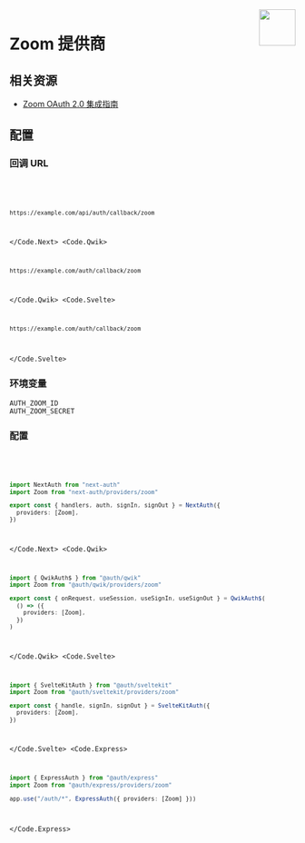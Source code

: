 
<img align="right" src="/img/providers/zoom.svg" height="64" width="64" />

# Zoom 提供商

## 相关资源

- [Zoom OAuth 2.0 集成指南](https://developers.zoom.us/docs/integrations/oauth/)

## 配置

### 回调 URL

<Code>
  <Code.Next>

```bash
https://example.com/api/auth/callback/zoom
```

  </Code.Next>
  <Code.Qwik>

```bash
https://example.com/auth/callback/zoom
```

  </Code.Qwik>
  <Code.Svelte>

```bash
https://example.com/auth/callback/zoom
```

  </Code.Svelte>
</Code>

### 环境变量

```
AUTH_ZOOM_ID
AUTH_ZOOM_SECRET
```

### 配置

<Code>
  <Code.Next>

```ts filename="/auth.ts"
import NextAuth from "next-auth"
import Zoom from "next-auth/providers/zoom"

export const { handlers, auth, signIn, signOut } = NextAuth({
  providers: [Zoom],
})
```

  </Code.Next>
  <Code.Qwik>
  
```ts filename="/src/routes/plugin@auth.ts"
import { QwikAuth$ } from "@auth/qwik"
import Zoom from "@auth/qwik/providers/zoom"

export const { onRequest, useSession, useSignIn, useSignOut } = QwikAuth$(
  () => ({
    providers: [Zoom],
  })
)
```

  </Code.Qwik>
  <Code.Svelte>

```ts filename="/src/auth.ts"
import { SvelteKitAuth } from "@auth/sveltekit"
import Zoom from "@auth/sveltekit/providers/zoom"

export const { handle, signIn, signOut } = SvelteKitAuth({
  providers: [Zoom],
})
```

  </Code.Svelte>
  <Code.Express>

```ts filename="/src/app.ts"
import { ExpressAuth } from "@auth/express"
import Zoom from "@auth/express/providers/zoom"

app.use("/auth/*", ExpressAuth({ providers: [Zoom] }))
```

  </Code.Express>
</Code>

